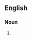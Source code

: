 ==English==

===Noun===
{{en-noun|-|+}}

# {{lb|en|medicine}} {{alternative spelling of|en|tonsillitis}}
